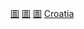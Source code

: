 {{noteTA
|G1=國家
}}
{{Commonscat|Libraries in Croatia}}
{{Portal|圖書館}}

[[Category:克羅埃西亞教育組織|圖]]
[[Category:克罗地亚文化组织|圖]]
[[Category:克羅埃西亞各類建築物|圖]]
[[Category:歐洲各國圖書館|Croatia]]